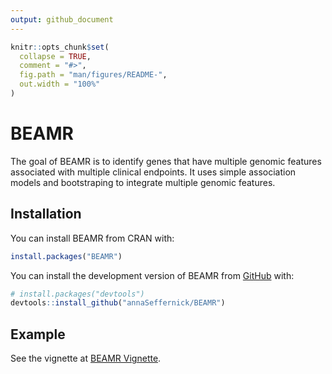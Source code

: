 ```yaml
---
output: github_document
---
```


<!-- README.md is generated from README.Rmd. Please edit that file -->

```r
knitr::opts_chunk$set(
  collapse = TRUE,
  comment = "#>",
  fig.path = "man/figures/README-",
  out.width = "100%"
)
```

# BEAMR

<!-- badges: start -->
<!-- badges: end -->

The goal of BEAMR is to identify genes that have multiple genomic features associated with multiple clinical endpoints. It uses simple association models and bootstraping to integrate multiple genomic features.

## Installation

You can install BEAMR from CRAN with:

```r
install.packages("BEAMR")
```

You can install the development version of BEAMR from [GitHub](https://github.com/) with:

``` r
# install.packages("devtools")
devtools::install_github("annaSeffernick/BEAMR")
```

## Example

See the vignette at [BEAMR Vignette](https://annaseffernick.github.io/BEAMR/articles/BEAMR.html).
